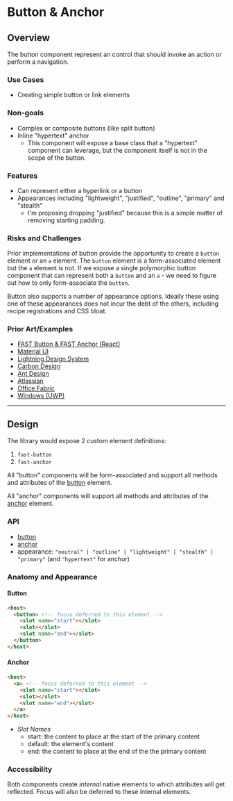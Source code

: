 # Button & Anchor

## Overview

The button component represent an control that should invoke an action or perform a navigation.

### Use Cases

- Creating simple button or link elements

### Non-goals

- Complex or composite buttons (like split button)
- Inline "hypertext" anchor
  - This component will expose a base class that a "hypertext" component can leverage, but the component itself is not in the scope of the button.

### Features

- Can represent either a hyperlink or a button
- Appearances including "lightweight", "justified", "outline", "primary" and "stealth"
  - I'm proposing dropping "justified" because this is a simple matter of removing starting padding.

### Risks and Challenges

Prior implementations of button provide the opportunity to create a `button` element or an `a` element. The `button` element is a form-associated element but the `a` element is not. If we expose a single polymorphic button component that can represent both a `button` and an `a` - we need to figure out how to only form-associate the `button`.

Button also supports a number of appearance options. Ideally these using one of these appearances does not incur the debt of the others, including recipe registrations and CSS bloat.

### Prior Art/Examples

- [FAST Button & FAST Anchor (React)](https://www.npmjs.com/package/@microsoft/fast-components-react-msft)
- [Material UI](https://material-ui.com/components/buttons/)
- [Lightning Design System](https://www.lightningdesignsystem.com/components/buttons/)
- [Carbon Design](https://www.carbondesignsystem.com/components/button/code)
- [Ant Design](https://ant.design/components/button/)
- [Atlassian](https://atlaskit.atlassian.com/packages/core/button)
- [Office Fabric](https://developer.microsoft.com/en-us/fabric#/controls/web/button)
- [Windows (UWP)](https://docs.microsoft.com/en-us/windows/uwp/design/controls-and-patterns/buttons)

---

## Design

The library would expose 2 custom element definitions:

1. `fast-button`
2. `fast-anchor`

All "button" components will be form-associated and support all methods and attributes of the [button](https://developer.mozilla.org/en-US/docs/Web/HTML/Element/button) element.

All "anchor" components will support all methods and attributes of the [anchor](https://developer.mozilla.org/en-US/docs/Web/HTML/Element/a) element.

### API

- [button](<[button](https://developer.mozilla.org/en-US/docs/Web/HTML/Element/button)>)
- [anchor](https://developer.mozilla.org/en-US/docs/Web/HTML/Element/a)
- appearance: `"neutral" | "outline" | "lightweight" | "stealth" | "primary"` (and `"hypertext"` for anchor)

### Anatomy and Appearance

#### Button

```html
<host>
  <button> <!-- focus deferred to this element -->
    <slot name="start"></slot>
    <slot></slot>
    <slot name="end"></slot>
  </button>
</host>
```

#### Anchor

```html
<host>
  <a> <!-- focus deferred to this element -->
    <slot name="start"></slot>
    <slot></slot>
    <slot name="end"></slot>
  </a>
</host>
```

- _Slot Names_
  - start: the content to place at the start of the primary content
  - default: the element's content
  - end: the content to place at the end of the the primary content

### Accessibility

Both components create _internal_ native elements to which attributes will get reflected. Focus will also be deferred to these internal elements.
